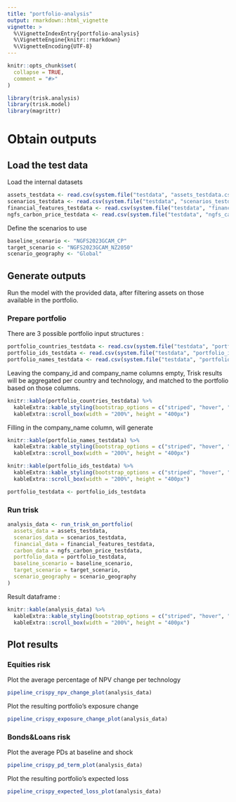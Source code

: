 ```yaml
---
title: "portfolio-analysis"
output: rmarkdown::html_vignette
vignette: >
  %\VignetteIndexEntry{portfolio-analysis}
  %\VignetteEngine{knitr::rmarkdown}
  %\VignetteEncoding{UTF-8}
---
```


```r
knitr::opts_chunk$set(
  collapse = TRUE,
  comment = "#>"
)
```

```r
library(trisk.analysis)
library(trisk.model)
library(magrittr)
```

# Obtain outputs 

## Load the test data

Load the internal datasets

```r
assets_testdata <- read.csv(system.file("testdata", "assets_testdata.csv", package = "trisk.model", mustWork = TRUE))
scenarios_testdata <- read.csv(system.file("testdata", "scenarios_testdata.csv", package = "trisk.model", mustWork = TRUE))
financial_features_testdata <- read.csv(system.file("testdata", "financial_features_testdata.csv", package = "trisk.model", mustWork = TRUE))
ngfs_carbon_price_testdata <- read.csv(system.file("testdata", "ngfs_carbon_price_testdata.csv", package = "trisk.model", mustWork = TRUE))
```

Define the scenarios to use

```r
baseline_scenario <- "NGFS2023GCAM_CP"
target_scenario <- "NGFS2023GCAM_NZ2050"
scenario_geography <- "Global"
```

## Generate outputs
Run the model with the provided data, after filtering assets on those available in the portfolio.

### Prepare portfolio

There are 3 possible portfolio input structures :

```r
portfolio_countries_testdata <- read.csv(system.file("testdata", "portfolio_countries_testdata.csv", package = "trisk.analysis"))
portfolio_ids_testdata <- read.csv(system.file("testdata", "portfolio_ids_testdata.csv", package = "trisk.analysis"))
portfolio_names_testdata <- read.csv(system.file("testdata", "portfolio_names_testdata.csv", package = "trisk.analysis"))
```

Leaving the company_id and company_name columns empty, Trisk results will be aggregated per country and technology, and matched to the portfolio based on those columns.
```r
knitr::kable(portfolio_countries_testdata) %>%
  kableExtra::kable_styling(bootstrap_options = c("striped", "hover", "condensed")) %>%
  kableExtra::scroll_box(width = "200%", height = "400px")
```

Filling in the company_name column, will generate 
```r
knitr::kable(portfolio_names_testdata) %>%
  kableExtra::kable_styling(bootstrap_options = c("striped", "hover", "condensed")) %>%
  kableExtra::scroll_box(width = "200%", height = "400px")
```


```r
knitr::kable(portfolio_ids_testdata) %>%
  kableExtra::kable_styling(bootstrap_options = c("striped", "hover", "condensed")) %>%
  kableExtra::scroll_box(width = "200%", height = "400px")
```


```r
portfolio_testdata <- portfolio_ids_testdata
```


### Run trisk 


```r
analysis_data <- run_trisk_on_portfolio(
  assets_data = assets_testdata,
  scenarios_data = scenarios_testdata,
  financial_data = financial_features_testdata,
  carbon_data = ngfs_carbon_price_testdata,
  portfolio_data = portfolio_testdata,
  baseline_scenario = baseline_scenario,
  target_scenario = target_scenario,
  scenario_geography = scenario_geography
)
```

Result dataframe : 

```r
knitr::kable(analysis_data) %>%
  kableExtra::kable_styling(bootstrap_options = c("striped", "hover", "condensed")) %>%
  kableExtra::scroll_box(width = "200%", height = "400px")
```

## Plot results

### Equities risk

Plot the average percentage of NPV change per technology

```r
pipeline_crispy_npv_change_plot(analysis_data)
```

Plot the resulting portfolio's exposure change 

```r
pipeline_crispy_exposure_change_plot(analysis_data)
```
### Bonds&Loans risk

Plot the average PDs at baseline and shock

```r
pipeline_crispy_pd_term_plot(analysis_data)
```

Plot the resulting portfolio's expected loss

```r
pipeline_crispy_expected_loss_plot(analysis_data)
```
